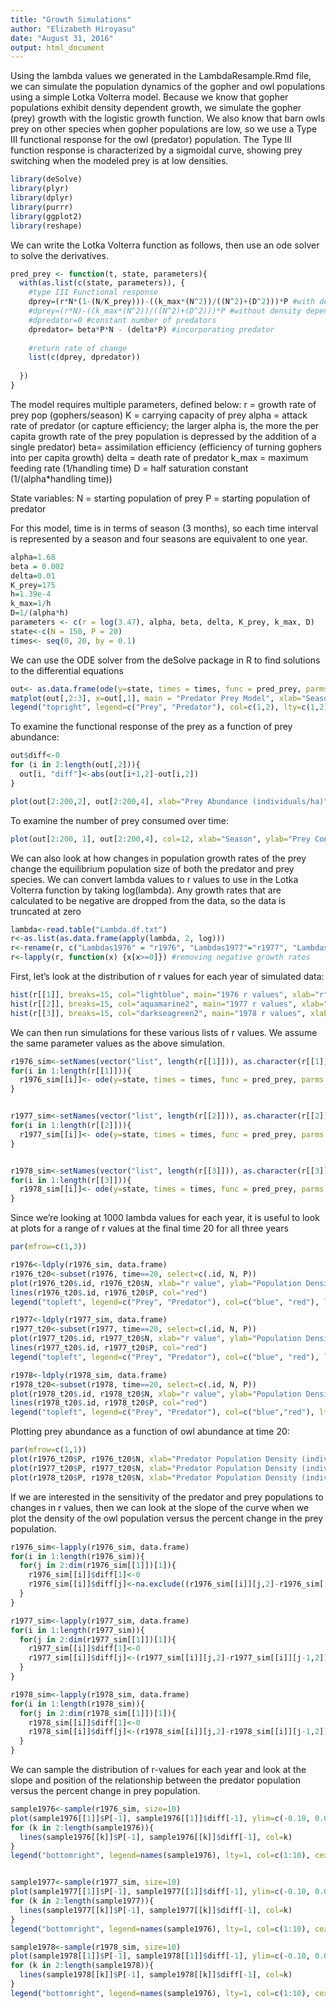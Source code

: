 ```yaml
---
title: "Growth Simulations"
author: "Elizabeth Hiroyasu"
date: "August 31, 2016"
output: html_document
---
```


Using the lambda values we generated in the LambdaResample.Rmd file, we can simulate the population dynamics of the gopher and owl populations using a simple Lotka Volterra model. Because we know that gopher populations exhibit density dependent growth, we simulate the gopher (prey) growth with the logistic growth function. We also know that barn owls prey on other species when gopher populations are low, so we use a Type III functional response for the owl (predator) population. The Type III function response is characterized by a sigmoidal curve, showing prey switching when the modeled prey is at low densities.

```r
library(deSolve)
library(plyr)
library(dplyr)
library(purrr)
library(ggplot2)
library(reshape)
```

We can write the Lotka Volterra function as follows, then use an ode solver to solve the derivatives.
```r
pred_prey <- function(t, state, parameters){
  with(as.list(c(state, parameters)), {
    #type III Functional response
    dprey=(r*N*(1-(N/K_prey)))-((k_max*(N^2))/((N^2)+(D^2)))*P #with density dependence
    #dprey=(r*N)-((k_max*(N^2))/((N^2)+(D^2)))*P #without density dependence
    #dpredator=0 #constant number of predators
    dpredator= beta*P*N - (delta*P) #incorporating predator
    
    #return rate of change
    list(c(dprey, dpredator))
    
  })
}
```


The model requires multiple parameters, defined below:
r = growth rate of prey pop (gophers/season)
K = carrying capacity of prey
alpha = attack rate of predator (or capture efficiency; the larger alpha is, the more the per capita growth rate of the prey population is depressed by the addition of a single predator)
beta= assimilation efficiency (efficiency of turning gophers into per capita growth)
delta = death rate of predator
k_max = maximum feeding rate (1/handling time)
D = half saturation constant (1/(alpha*handling time))

State variables:
N = starting population of prey 
P = starting population of predator


For this model, time is in terms of season (3 months), so each time interval is represented by a season and four seasons are equivalent to one year.
```r
alpha=1.68
beta = 0.002
delta=0.01
K_prey=175
h=1.39e-4
k_max=1/h
D=1/(alpha*h)
parameters <- c(r = log(3.47), alpha, beta, delta, K_prey, k_max, D)
state<-c(N = 150, P = 20)
times<- seq(0, 20, by = 0.1)
```

We can use the ODE solver from the deSolve package in R to find solutions to the differential equations
```r
out<- as.data.frame(ode(y=state, times = times, func = pred_prey, parms = parameters))
matplot(out[,2:3], x=out[,1], main = "Predator Prey Model", xlab="Season", ylab="Predator and Prey densities (number/ha)", type='l')
legend("topright", legend=c("Prey", "Predator"), col=c(1,2), lty=c(1,2))
```

To examine the functional response of the prey as a function of prey abundance:
```r
out$diff<-0
for (i in 2:length(out[,2])){
  out[i, "diff"]<-abs(out[i+1,2]-out[i,2])
}

plot(out[2:200,2], out[2:200,4], xlab="Prey Abundance (individuals/ha)", ylab="Prey Consumed (individuals/ha)", main="Type III functional response of prey consumption")
```

To examine the number of prey consumed over time:
```r
plot(out[2:200, 1], out[2:200,4], col=12, xlab="Season", ylab="Prey Consumed (individuals/ha)", main="Prey consumed over time")
```

We can also look at how changes in population growth rates of the prey change the equilibrium population size of both the predator and prey species. We can convert lambda values to r values to use in the Lotka Volterra function by taking log(lambda). Any growth rates that are calculated to be negative are dropped from the data, so the data is truncated at zero
```r
lambda<-read.table("Lambda.df.txt")
r<-as.list(as.data.frame(apply(lambda, 2, log)))
r<-rename(r, c("Lambdas1976" = "r1976", "Lambdas1977"="r1977", "Lambdas1978" = "r1978"))
r<-lapply(r, function(x) {x[x>=0]}) #removing negative growth rates
```

First, let's look at the distribution of r values for each year of simulated data:
```r
hist(r[[1]], breaks=15, col="lightblue", main="1976 r values", xlab="r")
hist(r[[2]], breaks=15, col="aquamarine2", main="1977 r values", xlab="r")
hist(r[[3]], breaks=15, col="darkseagreen2", main="1978 r values", xlab="r")
```

We can then run simulations for these various lists of r values. We assume the same parameter values as the above simulation.
```r
r1976_sim<-setNames(vector("list", length(r[[1]])), as.character(r[[1]]))
for(i in 1:length(r[[1]])){
  r1976_sim[[i]]<- ode(y=state, times = times, func = pred_prey, parms = c(r = r[[1]][i], alpha, beta, delta, K_prey, k_max, D))
}


r1977_sim<-setNames(vector("list", length(r[[2]])), as.character(r[[2]]))
for(i in 1:length(r[[2]])){
  r1977_sim[[i]]<- ode(y=state, times = times, func = pred_prey, parms = c(r = r[[2]][i], alpha, beta, delta, K_prey, k_max, D))
}


r1978_sim<-setNames(vector("list", length(r[[3]])), as.character(r[[3]]))
for(i in 1:length(r[[3]])){
  r1978_sim[[i]]<- ode(y=state, times = times, func = pred_prey, parms = c(r = r[[3]][i], alpha, beta, delta, K_prey, k_max, D))
}
```

Since we're looking at 1000 lambda values for each year, it is useful to look at plots for a range of r values at the final time 20 for all three years
```r
par(mfrow=c(1,3))

r1976<-ldply(r1976_sim, data.frame)
r1976_t20<-subset(r1976, time==20, select=c(.id, N, P))
plot(r1976_t20$.id, r1976_t20$N, xlab="r value", ylab="Population Density (individuals/ha)", ylim=c(0,175), main="1976 r value versus population at time 20", col="blue")
lines(r1976_t20$.id, r1976_t20$P, col="red")
legend("topleft", legend=c("Prey", "Predator"), col=c("blue", "red"), lty=c(1,1))

r1977<-ldply(r1977_sim, data.frame)
r1977_t20<-subset(r1977, time==20, select=c(.id, N, P))
plot(r1977_t20$.id, r1977_t20$N, xlab="r value", ylab="Population Density (individuals/ha)", ylim=c(0,175), main="1977 r value versus population at time 20", col="blue")
lines(r1977_t20$.id, r1977_t20$P, col="red")
legend("topleft", legend=c("Prey", "Predator"), col=c("blue", "red"), lty=c(1,1))

r1978<-ldply(r1978_sim, data.frame)
r1978_t20<-subset(r1978, time==20, select=c(.id, N, P))
plot(r1978_t20$.id, r1978_t20$N, xlab="r value", ylab="Population Density (individuals/ha)", ylim=c(0,175), main="1978 r value versus population at time 20", col="blue")
lines(r1978_t20$.id, r1978_t20$P, col="red")
legend("topleft", legend=c("Prey", "Predator"), col=c("blue","red"), lty=c(1,1))

```

Plotting prey abundance as a function of owl abundance at time 20:
```r
par(mfrow=c(1,1))
plot(r1976_t20$P, r1976_t20$N, xlab="Predator Population Density (individuals/ha)", ylab="Prey Population Density (individuals/ha)", main="1976 Predator versus Prey Population Densities at time 20", col="lightblue")
plot(r1977_t20$P, r1977_t20$N, xlab="Predator Population Density (individuals/ha)", ylab="Prey Population Density (individuals/ha)", main="1977 Predator versus Prey Population Densities at time 20",col="aquamarine2")
plot(r1978_t20$P, r1978_t20$N, xlab="Predator Population Density (individuals/ha)", ylab="Prey Population Density (individuals/ha)", main="1978 Predator versus Prey Population Densities at time 20",col="darkseagreen2")
```

If we are interested in the sensitivity of the predator and prey populations to changes in r values, then we can look at the slope of the curve when we plot the density of the owl population versus the percent change in the prey population.
```r
r1976_sim<-lapply(r1976_sim, data.frame)
for(i in 1:length(r1976_sim)){
  for(j in 2:dim(r1976_sim[[1]])[1]){
    r1976_sim[[i]]$diff[1]<-0
    r1976_sim[[i]]$diff[j]<-na.exclude((r1976_sim[[i]][j,2]-r1976_sim[[i]][j-1,2])/r1976_sim[[i]][j-1,2])
  }
}

r1977_sim<-lapply(r1977_sim, data.frame)
for(i in 1:length(r1977_sim)){
  for(j in 2:dim(r1977_sim[[1]])[1]){
    r1977_sim[[i]]$diff[1]<-0
    r1977_sim[[i]]$diff[j]<-(r1977_sim[[i]][j,2]-r1977_sim[[i]][j-1,2])/r1977_sim[[i]][j-1,2]
  }
}

r1978_sim<-lapply(r1978_sim, data.frame)
for(i in 1:length(r1978_sim)){
  for(j in 2:dim(r1978_sim[[1]])[1]){
    r1978_sim[[i]]$diff[1]<-0
    r1978_sim[[i]]$diff[j]<-(r1978_sim[[i]][j,2]-r1978_sim[[i]][j-1,2])/r1978_sim[[i]][j-1,2]
  }
}
```

We can sample the distribution of r-values for each year and look at the slope and position of the relationship between the predator population versus the percent change in prey population.
```r
sample1976<-sample(r1976_sim, size=10)
plot(sample1976[[1]]$P[-1], sample1976[[1]]$diff[-1], ylim=c(-0.10, 0.02), type='l', main="Predator abundance vs Percent change in prey", xlab="Predator abundance (individuals/ha)", ylab="Percent change in prey density")
for (k in 2:length(sample1976)){
  lines(sample1976[[k]]$P[-1], sample1976[[k]]$diff[-1], col=k)
}
legend("bottomright", legend=names(sample1976), lty=1, col=c(1:10), cex=0.55)


sample1977<-sample(r1977_sim, size=10)
plot(sample1977[[1]]$P[-1], sample1977[[1]]$diff[-1], ylim=c(-0.10, 0.02), type='l', main="Predator abundance vs Percent change in prey", xlab="Predator abundance (individuals/ha)", ylab="Percent change in prey density")
for (k in 2:length(sample1977)){
  lines(sample1977[[k]]$P[-1], sample1977[[k]]$diff[-1], col=k)
}
legend("bottomright", legend=names(sample1976), lty=1, col=c(1:10), cex=0.55)

sample1978<-sample(r1978_sim, size=10)
plot(sample1978[[1]]$P[-1], sample1978[[1]]$diff[-1], ylim=c(-0.10, 0.02), type='l', main="Predator abundance vs Percent change in prey", xlab="Predator abundance (individuals/ha)", ylab="Percent change in prey density")
for (k in 2:length(sample1978)){
  lines(sample1978[[k]]$P[-1], sample1978[[k]]$diff[-1], col=k)
}
legend("bottomright", legend=names(sample1976), lty=1, col=c(1:10), cex=0.55)
```